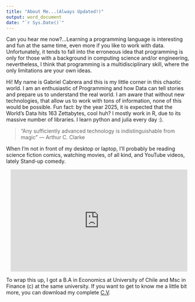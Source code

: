 ```yaml
---
title: "About Me...(Always Updated!)"
output: word_document
date: "`r Sys.Date()`"
---
```


Can you hear me now?...Learning a 
programming language is interesting and fun at the same time, even more if you like to work with data. Unfortunately, it tends to fall into the erroneous idea that programming is only for those  with a background in computing science and/or engineering, nevertheless, I think that programming is a multidisciplinary skill, where the only limitations are your own ideas.

Hi! My name is Gabriel Cabrera and this is my little corner in this chaotic world. I am an enthusiastic of Programming and how Data can tell stories and prepare us to understand the real world. I am aware that without new technologies, that allow us to work with tons of information, none of this would be possible. Fun fact: by the year 2025, it is expected that the World’s Data hits 163 Zettabytes, cool huh? I mostly work in R, due to its massive number of libraries. I learn python and julia every day :).

> "Any sufficiently advanced technology is indistinguishable from magic" 
>--- Arthur C. Clarke

When I’m not in front of my desktop or laptop, I’ll probably be reading science fiction comics, watching movies, of all kind, and YouTube videos, lately Stand-up comedy.

<center>
<iframe src="https://giphy.com/embed/nmQTemUrporWo" width="480" height="277" frameBorder="0" class="giphy-embed" allowFullScreen></iframe><p><a href="https://giphy.com/gifs/doctor-who-matt-smith-surprise-nmQTemUrporWo"> </a></p>
</center>

To wrap this up, I got a B.A in Economics at University of Chile and Msc in Finance (c) at the same university. If you want to get to know me a little bit more, you can download my complete [C.V](/pdf/rmarkdown-cv.pdf).
